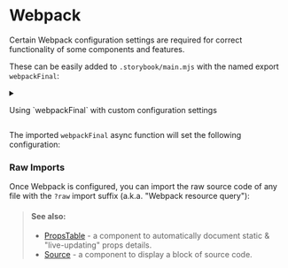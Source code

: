 
<Meta of={WebpackStories} />

# Webpack

Certain Webpack configuration settings are required for correct functionality of some components and features.

These can be easily added to `.storybook/main.mjs` with the named export `webpackFinal`:

<Story of={WebpackStories.Implementation} />

  <details>
    <summary>
      <p>Using `webpackFinal` with custom configuration settings</p>
    </summary>

You can alternatively use the imported `webpackFinal` async function with your own custom configuration settings:

<Story of={WebpackStories.ImplementationCustomSettings} />

</details>

The imported `webpackFinal` async function will set the following configuration:

<Story of={WebpackStories.WebpackFinalConfig} />

### Raw Imports

Once Webpack is configured, you can import the raw source code of any file with the `?raw` import suffix (a.k.a. "Webpack resource query"):

<Story of={WebpackStories.RawImport} />

> #### See also:
>
> - [PropsTable](/docs/components-propstable--docs) - a component to automatically document static & "live-updating" props details.
> - [Source](/docs/components-source--docs) - a component to display a block of source code.
